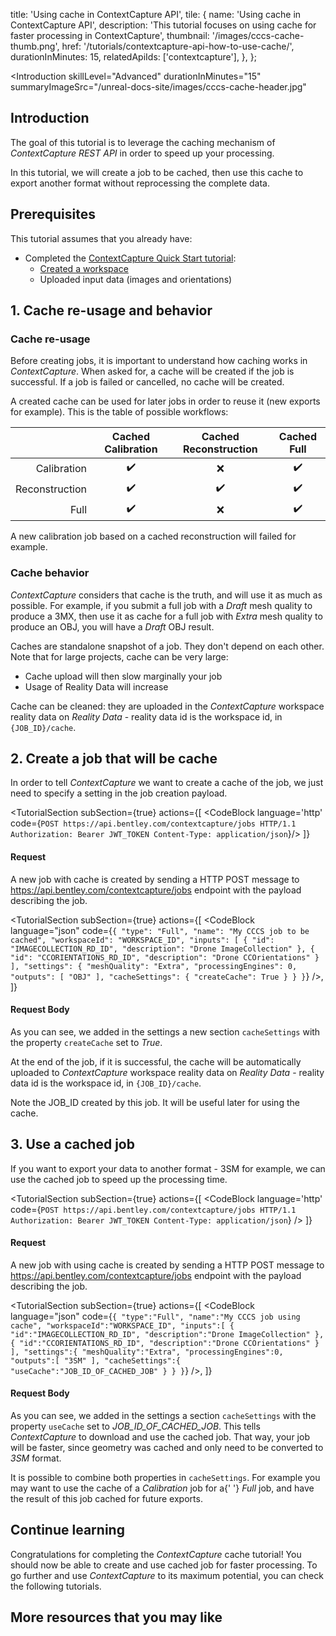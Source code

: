   title: 'Using cache in ContextCapture API',
  tile: {
    name: 'Using cache in ContextCapture API',
    description:
      'This tutorial focuses on using cache for faster processing in ContextCapture',
    thumbnail: '/images/cccs-cache-thumb.png',
    href: '/tutorials/contextcapture-api-how-to-use-cache/',
    durationInMinutes: 15,
    relatedApiIds: ['contextcapture'],
  },
};

<Introduction
  skillLevel="Advanced"
  durationInMinutes="15"
  summaryImageSrc="/unreal-docs-site/images/cccs-cache-header.jpg"
>

## Introduction

The goal of this tutorial is to leverage the caching mechanism of _ContextCapture REST API_ in order to speed up your processing.

In this tutorial, we will create a job to be cached, then use this cache to export another format without reprocessing the complete data.

</Introduction>

<TutorialSection>

## Prerequisites

This tutorial assumes that you already have:

- Completed the [ContextCapture Quick Start tutorial](/tutorials/contextcapture-api-quick-start):
  - [Created a workspace](/tutorials/contextcapture-api-quick-start/#3-create-a-workspace)
  - Uploaded input data (images and orientations)

</TutorialSection>

<TutorialSection>

## 1. Cache re-usage and behavior

### Cache re-usage

Before creating jobs, it is important to understand how caching works in _ContextCapture_.
When asked for, a cache will be created if the job is successful. If a job is failed or cancelled, no cache will be created.

A created cache can be used for later jobs in order to reuse it (new exports for example). This is the table of possible workflows:

|                | Cached Calibration | Cached Reconstruction | Cached Full |
| -------------: | :----------------: | :-------------------: | :---------: |
|    Calibration |         ✔️         |          ❌           |     ✔️      |
| Reconstruction |         ✔️         |          ✔️           |     ✔️      |
|           Full |         ✔️         |          ❌️          |     ✔️      |

A new calibration job based on a cached reconstruction will failed for example.

### Cache behavior

_ContextCapture_ considers that cache is the truth, and will use it as much as possible.
For example, if you submit a full job with a _Draft_ mesh quality to produce a 3MX, then use it as cache for a full job with _Extra_ mesh quality to produce an OBJ, you will have a _Draft_ OBJ result.

Caches are standalone snapshot of a job. They don't depend on each other. Note that for large projects, cache can be very large:

- Cache upload will then slow marginally your job
- Usage of Reality Data will increase

Cache can be cleaned: they are uploaded in the _ContextCapture_ workspace reality data on _Reality Data_ - reality data id is the workspace id, in `{JOB_ID}/cache`.

</TutorialSection>

<TutorialSection>

## 2. Create a job that will be cache

In order to tell _ContextCapture_ we want to create a cache of the job, we just need to specify a setting in the job creation payload.

</TutorialSection>

<TutorialSection
  subSection={true}
  actions={[
    <CodeBlock language='http' code={`POST https://api.bentley.com/contextcapture/jobs HTTP/1.1
Authorization: Bearer JWT_TOKEN
Content-Type: application/json`}/>
  ]}
>

#### Request

A new job with cache is created by sending a HTTP POST message to https://api.bentley.com/contextcapture/jobs endpoint with the payload describing the job.

</TutorialSection>

<TutorialSection
  subSection={true}
  actions={[
    <CodeBlock
      language="json"
      code={`{
  "type": "Full",
  "name": "My CCCS job to be cached",
  "workspaceId": "WORKSPACE_ID",
  "inputs": [
    {
      "id": "IMAGECOLLECTION_RD_ID",
      "description": "Drone ImageCollection"
    },
    {
      "id": "CCORIENTATIONS_RD_ID",
      "description": "Drone CCOrientations"
    }
  ],
  "settings": {
    "meshQuality": "Extra",
    "processingEngines": 0,
    "outputs": [
      "OBJ"
    ],
    "cacheSettings":
    {
      "createCache": True
    }
  }
}`}
    />,
  ]}
>

#### Request Body

As you can see, we added in the settings a new section `cacheSettings` with the property `createCache` set to _True_.

At the end of the job, if it is successful, the cache will be automatically uploaded to _ContextCapture_ workspace reality data on _Reality Data_ - reality data id is the workspace id, in `{JOB_ID}/cache`.

<Alert type="informational">
  Note the JOB_ID created by this job. It will be useful later for using the
  cache.
</Alert>

</TutorialSection>

<TutorialSection>

## 3. Use a cached job

If you want to export your data to another format - 3SM for example, we can use the cached job to speed up the processing time.

</TutorialSection>

<TutorialSection
  subSection={true}
  actions={[
    <CodeBlock language='http' code={`POST https://api.bentley.com/contextcapture/jobs HTTP/1.1
Authorization: Bearer JWT_TOKEN
Content-Type: application/json`}
    />
  ]}
>

#### Request

A new job with using cache is created by sending a HTTP POST message to https://api.bentley.com/contextcapture/jobs endpoint with the payload describing the job.

</TutorialSection>

<TutorialSection
  subSection={true}
  actions={[
    <CodeBlock
      language="json"
      code={`{
  "type":"Full",
  "name":"My CCCS job using cache",
  "workspaceId":"WORKSPACE_ID",
  "inputs":[
    {
      "id":"IMAGECOLLECTION_RD_ID",
      "description":"Drone ImageCollection"
    },
    {
      "id":"CCORIENTATIONS_RD_ID",
      "description":"Drone CCOrientations"
    }
  ],
  "settings":{
    "meshQuality":"Extra",
    "processingEngines":0,
    "outputs":[
      "3SM"
    ],
    "cacheSettings":{
      "useCache":"JOB_ID_OF_CACHED_JOB"
    }
  }
}`}
    />,
  ]}
>

#### Request Body

As you can see, we added in the settings a section `cacheSettings` with the property `useCache` set to _JOB_ID_OF_CACHED_JOB_.
This tells _ContextCapture_ to download and use the cached job.
That way, your job will be faster, since geometry was cached and only need to be converted to _3SM_ format.

<Alert type="informational">
  It is possible to combine both properties in <code>cacheSettings</code>. For
  example you may want to use the cache of a <i>Calibration</i> job for a{' '}
  <i>Full</i> job, and have the result of this job cached for future exports.
</Alert>

</TutorialSection>

<ContinueLearningSection>

## Continue learning

Congratulations for completing the _ContextCapture_ cache tutorial! You should now be able to create and use cached job for faster processing.
To go further and use _ContextCapture_ to its maximum potential, you can check the following tutorials.

<TileList>
  <Tile
    name="Better calibration in ContextCapture"
    description="Learn how to specify calibration settings in ContextCapture, and download the result of a calibration"
    thumbnail="/unreal-docs-site/images/cccs-calibration-thumb.jpg"
    href="/tutorials/contextcapture-api-better-calibration"
  ></Tile>
  <Tile
    name="Better production in ContextCapture"
    description="Learn how to specify production settings in ContextCapture"
    thumbnail="/unreal-docs-site/images/cccs-production-thumb.jpg"
    href="/tutorials/contextcapture-api-better-production"
  ></Tile>
</TileList>

## More resources that you may like

<TileList>
  <ResourceTile
    title="Projects API"
    href="/apis/projects/"
    description="Project is necessary for using ContextCapture API. You can check its possibilities."
  />
  <ResourceTile
    title="Reality Data API"
    href="/apis/realitydata/"
    description="Reality Data API is necessary for uploading inputs for ContextCapture, and downloading outputs."
  />
</TileList>

</ContinueLearningSection>
